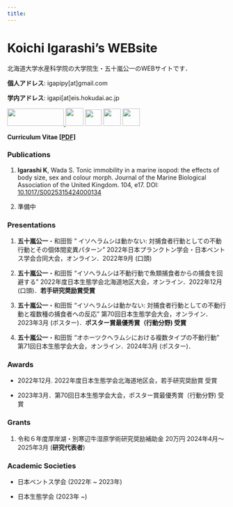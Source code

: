 ```yaml
---
title: 
---
```


# **Koichi Igarashi's WEBsite**

北海道大学水産科学院の大学院生・五十嵐公一のWEBサイトです．


**個人アドレス**: igapipy[at]gmail.com

**学内アドレス**: igapi[at]eis.hokudai.ac.jp

<p><a href="https://researchmap.jp/igapijie"><img src="images/researchmap220.gif" width="130" height="40"/></a><a href="https://scholar.google.co.jp/citations?user=AEWO65QAAAAJ&hl=ja&oi=sra"> <img src="./images/google-scholar-square-icon.png" width="41" height="41"/></a> <a href="https://twitter.com/igapije"> <img src="./images/logo-black.png" width="38" height="38"/></a> <a href="https://www.researchgate.net/profile/Koichi-Igarashi-3"> <img src="./images/researchgate.png" width="40" height="40"/></a> <a href="https://orcid.org/0000-0002-3537-9239"> <img src="./images/orcid_logo.png" width="40" height="40"/></a>

**Curriculum Vitae [[PDF]](https://drive.google.com/file/d/1XdL0A5Qe0u0uUpyLZfPBGsuuAM_cjCgj/view?usp=drive_link)**

### Publications

1.  **Igarashi K**, Wada S. Tonic immobility in a marine isopod: the effects of body size, sex and colour morph. Journal of the Marine Biological Association of the United Kingdom. 104, e17. DOI: [10.1017/S0025315424000134](https://www.cambridge.org/core/journals/journal-of-the-marine-biological-association-of-the-united-kingdom/article/tonic-immobility-in-a-marine-isopod-the-effects-of-body-size-sex-and-colour-morph/403A769D47ED406FCF06D1055071F1E5)

2.  準備中

### Presentations

1.  **五十嵐公一**・和田哲 " イソへラムシは動かない: 対捕食者行動としての不動行動とその個体間変異パターン" 2022年日本プランクトン学会・日本ベントス学会合同大会，オンライン．2022年9月 (口頭)

2.  **五十嵐公一**・和田哲 "イソへラムシは不動行動で魚類捕食者からの捕食を回避する" 2022年度日本生態学会北海道地区大会，オンライン．2022年12月 (口頭)．**若手研究奨励賞受賞**

3.  **五十嵐公一**・和田哲 "イソへラムシは動かない: 対捕食者行動としての不動行動と複数種の捕食者への反応" 第70回日本生態学会大会，オンライン．2023年3月 (ポスター)．**ポスター賞最優秀賞（行動分野) 受賞**

4.  **五十嵐公一**・和田哲 "オホーツクヘラムシにおける複数タイプの不動行動" 第71回日本生態学会大会，オンライン．2024年3月 (ポスター)．

### Awards

-   2022年12月. 2022年度日本生態学会北海道地区会，若手研究奨励賞 受賞

-   2023年3月．第70回日本生態学会大会，ポスター賞最優秀賞（行動分野) 受賞

### Grants

1.  令和６年度厚岸湖・別寒辺牛湿原学術研究奨励補助金 20万円 2024年4月〜2025年3月 (**研究代表者**)

### Academic Societies

-   日本ベントス学会 (2022年 \~ 2023年)

-   日本生態学会 (2023年 \~)
